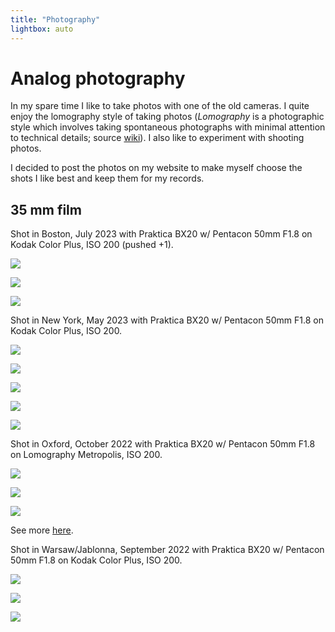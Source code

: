 ```yaml
---
title: "Photography"
lightbox: auto
---
```


# Analog photography

In my spare time I like to take photos with one of the old cameras. I quite enjoy the lomography style of taking photos (*Lomography* is a photographic style which involves taking spontaneous photographs with minimal attention to technical details; source [wiki](https://en.wikipedia.org/wiki/Toy_camera#Lomography)). I also like to experiment with shooting photos. 

I decided to post the photos on my website to make myself choose the shots I like best and keep them for my records. 

## 35 mm film
Shot in Boston, July 2023 with Praktica BX20 w/ Pentacon 50mm F1.8 on Kodak Color Plus, ISO 200 (pushed +1). 

::: {layout="[[1, 1, 1]]"}

![](./assets/photography/boston/goose.jpg){group="boston"}


![](./assets/photography/boston/man_on_the_horse.jpg){group="boston"}


![](./assets/photography/boston/snowflake.jpg){group="boston"}
:::

Shot in New York, May 2023 with Praktica BX20 w/ Pentacon 50mm F1.8 on Kodak Color Plus, ISO 200.

::: {layout="[[1, 1, 1], [1, 1, 1]]"}
![](./assets/photography/nyc/01_manhattan.jpg){group="nyc"}

![](./assets/photography/nyc/02_statue_o_liberty.jpg){group="nyc"}

![](./assets/photography/nyc/03_cshl.jpg){group="nyc"}

![](./assets/photography/nyc/04_highline.jpg){group="nyc"}

![](./assets/photography/nyc/05_banbury.jpg){group="nyc"}
:::


Shot in Oxford, October 2022 with Praktica BX20 w/ Pentacon 50mm F1.8 on Lomography Metropolis, ISO 200.

::: {layout="[[1, 1, 1]]"}
![](./assets/photography/oxford/2022_october_praktica_metropolis_1.jpg){group="oxford"}

![](./assets/photography/oxford/2022_october_praktica_metropolis_10.jpg){group="oxford"}

![](./assets/photography/oxford/2022_october_praktica_metropolis_8.jpg){group="oxford"}

:::

See more [here](https://photos.app.goo.gl/sxb5TzGRRFBVuE2s9).

Shot in Warsaw/Jablonna, September 2022 with Praktica BX20 w/ Pentacon 50mm F1.8 on Kodak Color Plus, ISO 200. 

::: {layout="[[1, 1, 1]]"}

![](./assets/photography/jablonna/53420004.JPG){group="jablonna"}


![](./assets/photography/jablonna/53420012.JPG){group="jablonna"}


![](./assets/photography/jablonna/53420013.JPG){group="jablonna"}
:::
